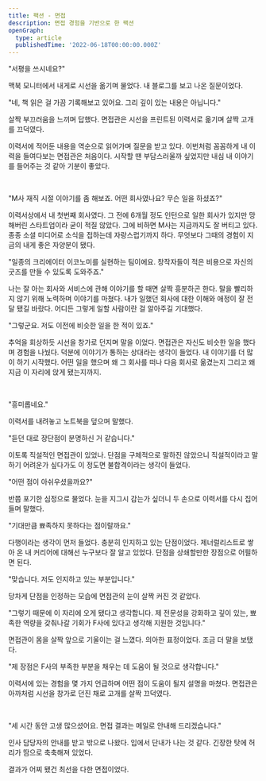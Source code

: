 ```yaml
---
title: 팩션 - 면접
description: 면접 경험을 기반으로 한 팩션
openGraph:
  type: article
  publishedTime: '2022-06-18T00:00:00.000Z'
---
```


"서평을 쓰시네요?"

맥북 모니터에서 내게로 시선을 옮기며 물었다. 내 블로그를 보고 나온 질문이었다.

"네, 책 읽은 걸 가끔 기록해보고 있어요. 그리 깊이 있는 내용은 아닙니다."

살짝 부끄러움을 느끼며 답했다. 면접관은 시선을 프린트된 이력서로 옮기며 살짝 고개를 끄덕였다.

이력서에 적어둔 내용을 역순으로 읽어가며 질문을 받고 있다. 이번처럼 꼼꼼하게 내 이력을 들여다보는 면접관은 처음이다. 시작할 땐 부담스러울까 싶었지만 내심 내 이야기를 들어주는 것 같아 기분이 좋았다.

<br />

"M사 재직 시절 이야기를 좀 해보죠. 어떤 회사였나요? 무슨 일을 하셨죠?"

이력서상에서 내 첫번째 회사였다. 그 전에 6개월 정도 인턴으로 일한 회사가 있지만 망해버린 스타트업이라 굳이 적질 않았다. 그에 비하면 M사는 지금까지도 잘 버티고 있다. 종종 소셜 미디어로 소식을 접하는데 자랑스럽기까지 하다. 무엇보다 그때의 경험이 지금의 내게 좋은 자양분이 됐다.

"일종의 크리에이터 이코노미를 실현하는 팀이에요. 창작자들이 적은 비용으로 자신의 굿즈를 만들 수 있도록 도와주죠."

나는 잘 아는 회사와 서비스에 관해 이야기를 할 때면 살짝 흥분하곤 한다. 말을 빨리하지 않기 위해 노력하며 이야기를 마쳤다. 내가 일했던 회사에 대한 이해와 애정이 잘 전달 됐길 바랐다. 어디든 그렇게 일할 사람이란 걸 알아주길 기대했다.

"그렇군요. 저도 이전에 비슷한 일을 한 적이 있죠."

추억을 회상하듯 시선을 창가로 던지며 말을 이었다. 면접관은 자신도 비슷한 일을 했다며 경험을 나눴다. 덕분에 이야기가 통하는 상대라는 생각이 들었다. 내 이야기를 더 많이 하기 시작했다. 어떤 일을 했으며 왜 그 회사를 떠나 다음 회사로 옮겼는지 그리고 왜 지금 이 자리에 앉게 됐는지까지.

<br />

"흥미롭네요."

이력서를 내려놓고 노트북을 덮으며 말했다.

"듣던 대로 장단점이 분명하신 거 같습니다."

이토록 직설적인 면접관이 있었나. 단점을 구체적으로 말하진 않았으니 직설적이라고 말하기 어려운가 싶다가도 이 정도면 불합격이라는 생각이 들었다.

"어떤 점이 아쉬우셨을까요?"

반쯤 포기한 심정으로 물었다. 눈을 지그시 감는가 싶더니 두 손으로 이력서를 다시 집어 들며 말했다.

"기대만큼 뾰족하지 못하다는 점이랄까요."

다행이라는 생각이 먼저 들었다. 충분히 인지하고 있는 단점이었다. 제너럴리스트로 쌓아 온 내 커리어에 대해선 누구보다 잘 알고 있었다. 단점을 상쇄할만한 장점으로 어필하면 된다.

"맞습니다. 저도 인지하고 있는 부분입니다."

당차게 단점을 인정하는 모습에 면접관의 눈이 살짝 커진 것 같았다.

"그렇기 때문에 이 자리에 오게 됐다고 생각합니다. 제 전문성을 강화하고 깊이 있는, 뾰족한 역량을 갖춰나갈 기회가 F사에 있다고 생각해 지원한 것입니다."

면접관이 몸을 살짝 앞으로 기울이는 걸 느꼈다. 의아한 표정이었다. 조금 더 말을 보탰다.

"제 장점은 F사의 부족한 부분을 채우는 데 도움이 될 것으로 생각합니다."

이력서에 있는 경험을 몇 가지 언급하며 어떤 점이 도움이 될지 설명을 마쳤다. 면접관은 아까처럼 시선을 창가로 던진 채로 고개를 살짝 끄덕였다.

<br />

"세 시간 동안 고생 많으셨어요. 면접 결과는 메일로 안내해 드리겠습니다."

인사 담당자의 안내를 받고 밖으로 나왔다. 입에서 단내가 나는 것 같다. 긴장한 탓에 허리가 땀으로 축축해져 있었다.

결과가 어찌 됐건 최선을 다한 면접이었다.
